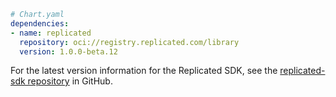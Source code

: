 ```yaml
# Chart.yaml
dependencies:
- name: replicated
  repository: oci://registry.replicated.com/library
  version: 1.0.0-beta.12
```

For the latest version information for the Replicated SDK, see the [replicated-sdk repository](https://github.com/replicatedhq/replicated-sdk/tags) in GitHub.
